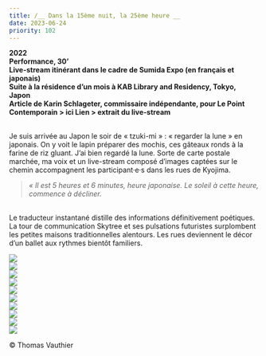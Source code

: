 ```yaml
---
title: /__ Dans la 15ème nuit, la 25ème heure __
date: 2023-06-24
priority: 102
---
```

**2022**\
**Performance, 30’** \
**Live-stream itinérant dans le cadre de Sumida Expo (en français et japonais)** \
**Suite à la résidence d’un mois à KAB Library and Residency, Tokyo, Japon** \
**Article de Karin Schlageter, commissaire indépendante, pour Le Point Contemporain > ici
Lien > extrait du live-stream**

\
Je suis arrivée au Japon le soir de « tzuki-mi » : « regarder la lune » en japonais. On y voit le lapin préparer des mochis, ces gâteaux ronds à la farine de riz gluant. J’ai bien regardé la lune. Sorte de carte postale marchée, ma voix et un live-stream composé d’images captées sur le chemin accompagnent les participant·e·s dans les rues de Kyojima.&#x20;

> &#x20;        *« Il est 5 heures et 6 minutes, heure japonaise. Le soleil à cette heure, commence à décliner.*&#x20;

\
Le traducteur instantané distille des informations définitivement poétiques. La tour de communication Skytree et ses pulsations futuristes surplombent les petites maisons traditionnelles alentours. Les rues deviennent le décor d’un ballet aux rythmes bientôt familiers.

![](src/assets/images/projects/dans-la-15eme-nuit-la-25eme-heure/Capture-d%E2%80%99e%CC%81cran-2023-04-17-a%CC%80-14.03.15.jpg)\
![](src/assets/images/projects/dans-la-15eme-nuit-la-25eme-heure/1_DSC03605_web2.jpg)\
![](src/assets/images/projects/dans-la-15eme-nuit-la-25eme-heure/2_DSC03636_web.jpg)\
![](src/assets/images/projects/dans-la-15eme-nuit-la-25eme-heure/3_DSC03681_web.jpg)\
![](src/assets/images/projects/dans-la-15eme-nuit-la-25eme-heure/4_DSC03658_web.jpg)\
![](src/assets/images/projects/dans-la-15eme-nuit-la-25eme-heure/5_DSC03718_web.jpg)\
![](src/assets/images/projects/dans-la-15eme-nuit-la-25eme-heure/8_DSC03862_web.jpg)\
![](src/assets/images/projects/dans-la-15eme-nuit-la-25eme-heure/9_DSC03892_web.jpg)\
![](src/assets/images/projects/dans-la-15eme-nuit-la-25eme-heure/10_DSC03968_web.jpg)\
![](src/assets/images/projects/dans-la-15eme-nuit-la-25eme-heure/11_DSC03985_web.jpg)

© Thomas Vauthier
